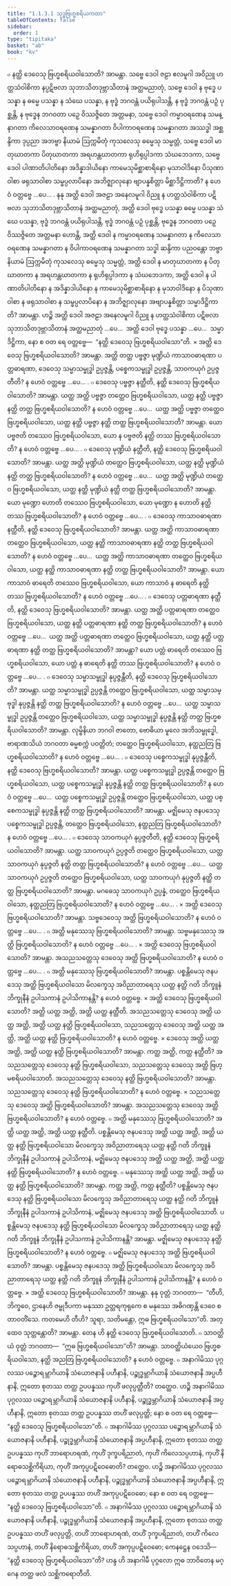 ```yaml
---
title: "1.1.3.1 သုဒ္ဓဗြဟ္မစရိယကထာ"
tableOfContents: false
sidebar:
  order: 1
type: "tipitaka"
basket: "ab"
book: "kv"
---
```



<DynamicBreadcrumb />

<Division number="269" book="kv">

<Paragraph number="527" book="kv">
๐ နတ္ထိ ဒေဝေသု ဗြဟ္မစရိယဝါသောတိ? အာမန္တာ. သဗ္ဗေ ဒေဝါ ဇဠာ ဧလမူဂါ အဝိညူ ဟတ္ထသံဝါစိကာ နပ္ပဋိဗလာ သုဘာသိတဒုဗ္ဘာသိတာနံ အတ္ထမညာတုံ, သဗ္ဗေ ဒေဝါ န ဗုဒ္ဓေ ပသန္နာ န ဓမ္မေ ပသန္နာ န သံဃေ ပသန္နာ, န ဗုဒ္ဓံ ဘဂဝန္တံ ပယိရုပါသန္တိ, န ဗုဒ္ဓံ ဘဂဝန္တံ ပဉှံ ပုစ္ဆန္တိ, န ဗုဒ္ဓေန ဘဂဝတာ ပဉှေ ဝိဿဇ္ဇိတေ အတ္တမနာ, သဗ္ဗေ ဒေဝါ ကမ္မာဝရဏေန သမန္နာဂတာ ကိလေသာဝရဏေန သမန္နာဂတာ ဝိပါကာဝရဏေန သမန္နာဂတာ အဿဒ္ဓါ အစ္ဆန္ဒိကာ ဒုပ္ပညာ အဘဗ္ဗာ နိယာမံ ဩက္ကမိတုံ ကုသလေသု ဓမ္မေသု သမ္မတ္တံ, သဗ္ဗေ ဒေဝါ မာတုဃာတကာ ပိတုဃာတကာ အရဟန္တဃာတကာ ရုဟိရုပ္ပါဒကာ သံဃဘေဒကာ, သဗ္ဗေ ဒေဝါ ပါဏာတိပါတိနော အဒိန္နာဒါယိနော ကာမေသုမိစ္ဆာစာရိနော မုသာဝါဒိနော ပိသုဏာဝါစာ ဖရုသာဝါစာ သမ္ဖပ္ပလာပိနော အဘိဇ္ဈာလုနော ဗျာပန္နစိတ္တာ မိစ္ဆာဒိဋ္ဌိကာတိ? န ဟေဝံ ဝတ္တဗ္ဗေ …ပေ… .
</Paragraph>

<Paragraph number="528" book="kv">
နနု အတ္ထိ ဒေဝါ အဇဠာ အနေလမူဂါ ဝိညူ န ဟတ္ထသံဝါစိကာ ပဋိဗလာ သုဘာသိတဒုဗ္ဘာသိတာနံ အတ္ထမညာတုံ, အတ္ထိ ဒေဝါ ဗုဒ္ဓေ ပသန္နာ ဓမ္မေ ပသန္နာ သံဃေ ပသန္နာ, ဗုဒ္ဓံ ဘဂဝန္တံ ပယိရုပါသန္တိ, ဗုဒ္ဓံ ဘဂဝန္တံ ပဉှံ ပုစ္ဆန္တိ, ဗုဒ္ဓေန ဘဂဝတာ ပဉှေ ဝိဿဇ္ဇိတေ အတ္တမနာ ဟောန္တိ, အတ္ထိ ဒေဝါ န ကမ္မာဝရဏေန သမန္နာဂတာ န ကိလေသာဝရဏေန သမန္နာဂတာ န ဝိပါကာဝရဏေန သမန္နာဂတာ သဒ္ဓါ ဆန္ဒိကာ ပညဝန္တော ဘဗ္ဗာ နိယာမံ ဩက္ကမိတုံ ကုသလေသု ဓမ္မေသု သမ္မတ္တံ, အတ္ထိ ဒေဝါ န မာတုဃာတကာ န ပိတုဃာတကာ န အရဟန္တဃာတကာ န ရုဟိရုပ္ပါဒကာ န သံဃဘေဒကာ, အတ္ထိ ဒေဝါ န ပါဏာတိပါတိနော န အဒိန္နာဒါယိနော န ကာမေသုမိစ္ဆာစာရိနော န မုသာဝါဒိနော န ပိသုဏာဝါစာ န ဖရုသာဝါစာ န သမ္ဖပ္ပလာပိနော န အဘိဇ္ဈာလုနော အဗျာပန္နစိတ္တာ သမ္မာဒိဋ္ဌိကာတိ? အာမန္တာ.
</Paragraph>

<Paragraph number="529" book="kv">
ဟဉ္စိ အတ္ထိ ဒေဝါ အဇဠာ အနေလမူဂါ ဝိညူ န ဟတ္ထသံဝါစိကာ ပဋိဗလာ သုဘာသိတဒုဗ္ဘာသိတာနံ အတ္ထမညာတုံ …ပေ…  အတ္ထိ ဒေဝါ ဗုဒ္ဓေ ပသန္နာ …ပေ…  သမ္မာဒိဋ္ဌိကာ, နော စ ဝတ ရေ ဝတ္တဗ္ဗေ—  “နတ္ထိ ဒေဝေသု ဗြဟ္မစရိယဝါသော”တိ.
</Paragraph>

</Division>
<Division number="270" book="kv">

<Paragraph number="530" book="kv">
× အတ္ထိ ဒေဝေသု ဗြဟ္မစရိယဝါသောတိ? အာမန္တာ. အတ္ထိ တတ္ထ ပဗ္ဗဇ္ဇာ မုဏ္ဍိယံ ကာသာဝဓာရဏာ ပတ္တဓာရဏာ, ဒေဝေသု သမ္မာသမ္ဗုဒ္ဓါ ဥပ္ပဇ္ဇန္တိ, ပစ္စေကသမ္ဗုဒ္ဓါ ဥပ္ပဇ္ဇန္တိ, သာဝကယုဂံ ဥပ္ပဇ္ဇတီတိ? န ဟေဝံ ဝတ္တဗ္ဗေ …ပေ… .
</Paragraph>

<Paragraph number="531" book="kv">
๐ ဒေဝေသု ပဗ္ဗဇ္ဇာ နတ္ထီတိ, နတ္ထိ ဒေဝေသု ဗြဟ္မစရိယဝါသောတိ? အာမန္တာ. ယတ္ထ အတ္ထိ ပဗ္ဗဇ္ဇာ တတ္ထေဝ ဗြဟ္မစရိယဝါသော, ယတ္ထ နတ္ထိ ပဗ္ဗဇ္ဇာ နတ္ထိ တတ္ထ ဗြဟ္မစရိယဝါသောတိ? န ဟေဝံ ဝတ္တဗ္ဗေ …ပေ…  ယတ္ထ အတ္ထိ ပဗ္ဗဇ္ဇာ တတ္ထေဝ ဗြဟ္မစရိယဝါသော, ယတ္ထ နတ္ထိ ပဗ္ဗဇ္ဇာ နတ္ထိ တတ္ထ ဗြဟ္မစရိယဝါသောတိ? အာမန္တာ. ယော ပဗ္ဗဇတိ တဿေဝ ဗြဟ္မစရိယဝါသော, ယော န ပဗ္ဗဇတိ နတ္ထိ တဿ ဗြဟ္မစရိယဝါသောတိ? န ဟေဝံ ဝတ္တဗ္ဗေ …ပေ… .
</Paragraph>

<Paragraph number="532" book="kv">
๐ ဒေဝေသု မုဏ္ဍိယံ နတ္ထီတိ, နတ္ထိ ဒေဝေသု ဗြဟ္မစရိယဝါသောတိ? အာမန္တာ. ယတ္ထ အတ္ထိ မုဏ္ဍိယံ တတ္ထေဝ ဗြဟ္မစရိယဝါသော, ယတ္ထ နတ္ထိ မုဏ္ဍိယံ နတ္ထိ တတ္ထ ဗြဟ္မစရိယဝါသောတိ? န ဟေဝံ ဝတ္တဗ္ဗေ …ပေ…  ယတ္ထ အတ္ထိ မုဏ္ဍိယံ တတ္ထေဝ ဗြဟ္မစရိယဝါသော, ယတ္ထ နတ္ထိ မုဏ္ဍိယံ နတ္ထိ တတ္ထ ဗြဟ္မစရိယဝါသောတိ? အာမန္တာ. ယော မုဏ္ဍော ဟောတိ တဿေဝ ဗြဟ္မစရိယဝါသော, ယော မုဏ္ဍော န ဟောတိ နတ္ထိ တဿ ဗြဟ္မစရိယဝါသောတိ? န ဟေဝံ ဝတ္တဗ္ဗေ …ပေ… .
</Paragraph>

<Paragraph number="533" book="kv">
๐ ဒေဝေသု ကာသာဝဓာရဏာ နတ္ထီတိ, နတ္ထိ ဒေဝေသု ဗြဟ္မစရိယဝါသောတိ? အာမန္တာ. ယတ္ထ အတ္ထိ ကာသာဝဓာရဏာ တတ္ထေဝ ဗြဟ္မစရိယဝါသော, ယတ္ထ နတ္ထိ ကာသာဝဓာရဏာ နတ္ထိ တတ္ထ ဗြဟ္မစရိယဝါသောတိ? န ဟေဝံ ဝတ္တဗ္ဗေ …ပေ…  ယတ္ထ အတ္ထိ ကာသာဝဓာရဏာ တတ္ထေဝ ဗြဟ္မစရိယဝါသော, ယတ္ထ နတ္ထိ ကာသာဝဓာရဏာ နတ္ထိ တတ္ထ ဗြဟ္မစရိယဝါသောတိ? အာမန္တာ. ယော ကာသာဝံ ဓာရေတိ တဿေဝ ဗြဟ္မစရိယဝါသော, ယော ကာသာဝံ န ဓာရေတိ နတ္ထိ တဿ ဗြဟ္မစရိယဝါသောတိ? န ဟေဝံ ဝတ္တဗ္ဗေ …ပေ… .
</Paragraph>

<Paragraph number="534" book="kv">
๐ ဒေဝေသု ပတ္တဓာရဏာ နတ္ထီတိ, နတ္ထိ ဒေဝေသု ဗြဟ္မစရိယဝါသောတိ? အာမန္တာ. ယတ္ထ အတ္ထိ ပတ္တဓာရဏာ တတ္ထေဝ ဗြဟ္မစရိယဝါသော, ယတ္ထ နတ္ထိ ပတ္တဓာရဏာ နတ္ထိ တတ္ထ ဗြဟ္မစရိယဝါသောတိ? န ဟေဝံ ဝတ္တဗ္ဗေ …ပေ…  ယတ္ထ အတ္ထိ ပတ္တဓာရဏာ တတ္ထေဝ ဗြဟ္မစရိယဝါသော, ယတ္ထ နတ္ထိ ပတ္တဓာရဏာ နတ္ထိ တတ္ထ ဗြဟ္မစရိယဝါသောတိ? အာမန္တာ? ယော ပတ္တံ ဓာရေတိ တဿေဝ ဗြဟ္မစရိယဝါသော, ယော ပတ္တံ န ဓာရေတိ နတ္ထိ တဿ ဗြဟ္မစရိယဝါသောတိ? န ဟေဝံ ဝတ္တဗ္ဗေ …ပေ… .
</Paragraph>

<Paragraph number="535" book="kv">
๐ ဒေဝေသု သမ္မာသမ္ဗုဒ္ဓါ နုပ္ပဇ္ဇန္တီတိ, နတ္ထိ ဒေဝေသု ဗြဟ္မစရိယဝါသောတိ? အာမန္တာ. ယတ္ထ သမ္မာသမ္ဗုဒ္ဓါ ဥပ္ပဇ္ဇန္တိ တတ္ထေဝ ဗြဟ္မစရိယဝါသော, ယတ္ထ သမ္မာသမ္ဗုဒ္ဓါ နုပ္ပဇ္ဇန္တိ နတ္ထိ တတ္ထ ဗြဟ္မစရိယဝါသောတိ? န ဟေဝံ ဝတ္တဗ္ဗေ …ပေ…  ယတ္ထ သမ္မာသမ္ဗုဒ္ဓါ ဥပ္ပဇ္ဇန္တိ တတ္ထေဝ ဗြဟ္မစရိယဝါသော, ယတ္ထ သမ္မာသမ္ဗုဒ္ဓါ နုပ္ပဇ္ဇန္တိ နတ္ထိ တတ္ထ ဗြဟ္မစရိယဝါသောတိ? အာမန္တာ. လုမ္ဗိနိယာ ဘဂဝါ ဇာတော, ဗောဓိယာ မူလေ အဘိသမ္ဗုဒ္ဓေါ, ဗာရာဏသိယံ ဘဂဝတာ ဓမ္မစက္ကံ ပဝတ္တိတံ; တတ္ထေဝ ဗြဟ္မစရိယဝါသော, နတ္ထညတြ ဗြဟ္မစရိယဝါသောတိ? န ဟေဝံ ဝတ္တဗ္ဗေ …ပေ… .
</Paragraph>

<Paragraph number="536" book="kv">
๐ ဒေဝေသု ပစ္စေကသမ္ဗုဒ္ဓါ နုပ္ပဇ္ဇန္တီတိ, နတ္ထိ ဒေဝေသု ဗြဟ္မစရိယဝါသောတိ? အာမန္တာ. ယတ္ထ ပစ္စေကသမ္ဗုဒ္ဓါ ဥပ္ပဇ္ဇန္တိ တတ္ထေဝ ဗြဟ္မစရိယဝါသော, ယတ္ထ ပစ္စေကသမ္ဗုဒ္ဓါ နုပ္ပဇ္ဇန္တိ နတ္ထိ တတ္ထ ဗြဟ္မစရိယဝါသောတိ? န ဟေဝံ ဝတ္တဗ္ဗေ …ပေ…  ယတ္ထ ပစ္စေကသမ္ဗုဒ္ဓါ ဥပ္ပဇ္ဇန္တိ တတ္ထေဝ ဗြဟ္မစရိယဝါသော, ယတ္ထ ပစ္စေကသမ္ဗုဒ္ဓါ နုပ္ပဇ္ဇန္တိ နတ္ထိ တတ္ထ ဗြဟ္မစရိယဝါသောတိ? အာမန္တာ. မဇ္ဈိမေသု ဇနပဒေသု ပစ္စေကသမ္ဗုဒ္ဓါ ဥပ္ပဇ္ဇန္တိ, တတ္ထေဝ ဗြဟ္မစရိယဝါသော, နတ္ထညတြ ဗြဟ္မစရိယဝါသောတိ? န ဟေဝံ ဝတ္တဗ္ဗေ …ပေ… .
</Paragraph>

<Paragraph number="537" book="kv">
๐ ဒေဝေသု သာဝကယုဂံ နုပ္ပဇ္ဇတီတိ, နတ္ထိ ဒေဝေသု ဗြဟ္မစရိယဝါသောတိ? အာမန္တာ. ယတ္ထ သာဝကယုဂံ ဥပ္ပဇ္ဇတိ တတ္ထေဝ ဗြဟ္မစရိယဝါသော, ယတ္ထ သာဝကယုဂံ နုပ္ပဇ္ဇတိ နတ္ထိ တတ္ထ ဗြဟ္မစရိယဝါသောတိ? န ဟေဝံ ဝတ္တဗ္ဗေ …ပေ…  ယတ္ထ သာဝကယုဂံ ဥပ္ပဇ္ဇတိ တတ္ထေဝ ဗြဟ္မစရိယဝါသော, ယတ္ထ သာဝကယုဂံ နုပ္ပဇ္ဇတိ နတ္ထိ တတ္ထ ဗြဟ္မစရိယဝါသောတိ? အာမန္တာ. မဂဓေသု သာဝကယုဂံ ဥပ္ပန္နံ, တတ္ထေဝ ဗြဟ္မစရိယဝါသော, နတ္ထညတြ ဗြဟ္မစရိယဝါသောတိ? န ဟေဝံ ဝတ္တဗ္ဗေ …ပေ… .
</Paragraph>

</Division>
<Division number="271" book="kv">

<Paragraph number="538" book="kv">
× အတ္ထိ ဒေဝေသု ဗြဟ္မစရိယဝါသောတိ? အာမန္တာ. သဗ္ဗဒေဝေသု အတ္ထိ ဗြဟ္မစရိယဝါသောတိ? န ဟေဝံ ဝတ္တဗ္ဗေ …ပေ… .
</Paragraph>

<Paragraph number="539" book="kv">
๐ အတ္ထိ မနုဿေသု ဗြဟ္မစရိယဝါသောတိ? အာမန္တာ. သဗ္ဗမနုဿေသု အတ္ထိ ဗြဟ္မစရိယဝါသောတိ? န ဟေဝံ ဝတ္တဗ္ဗေ …ပေ… .
</Paragraph>

<Paragraph number="540" book="kv">
× အတ္ထိ ဒေဝေသု ဗြဟ္မစရိယဝါသောတိ? အာမန္တာ. အသညသတ္တေသု ဒေဝေသု အတ္ထိ ဗြဟ္မစရိယဝါသောတိ? န ဟေဝံ ဝတ္တဗ္ဗေ …ပေ… .
</Paragraph>

<Paragraph number="541" book="kv">
๐ အတ္ထိ မနုဿေသု ဗြဟ္မစရိယဝါသောတိ? အာမန္တာ. ပစ္စန္တိမေသု ဇနပဒေသု အတ္ထိ ဗြဟ္မစရိယဝါသော မိလက္ခေသု အဝိညာတာရေသု ယတ္ထ နတ္ထိ ဂတိ ဘိက္ခူနံ ဘိက္ခုနီနံ ဥပါသကာနံ ဥပါသိကာနန္တိ? န ဟေဝံ ဝတ္တဗ္ဗေ.
</Paragraph>

<Paragraph number="542" book="kv">
× အတ္ထိ ဒေဝေသု ဗြဟ္မစရိယဝါသောတိ? အတ္ထိ ယတ္ထ အတ္ထိ, အတ္ထိ ယတ္ထ နတ္ထီတိ. အသညသတ္တေသု ဒေဝေသု အတ္ထိ ယတ္ထ အတ္ထိ, အတ္ထိ ယတ္ထ နတ္ထိ ဗြဟ္မစရိယဝါသော, သညသတ္တေသု ဒေဝေသု အတ္ထိ ယတ္ထ အတ္ထိ, အတ္ထိ ယတ္ထ နတ္ထိ ဗြဟ္မစရိယဝါသောတိ? န ဟေဝံ ဝတ္တဗ္ဗေ.
</Paragraph>

<Paragraph number="543" book="kv">
× ဒေဝေသု အတ္ထိ ယတ္ထ အတ္ထိ, အတ္ထိ ယတ္ထ နတ္ထိ ဗြဟ္မစရိယဝါသောတိ? အာမန္တာ. ကတ္ထ အတ္ထိ, ကတ္ထ နတ္ထီတိ? အသညသတ္တေသု ဒေဝေသု နတ္ထိ ဗြဟ္မစရိယဝါသော, သညသတ္တေသု ဒေဝေသု အတ္ထိ ဗြဟ္မစရိယဝါသောတိ. အသညသတ္တေသု ဒေဝေသု နတ္ထိ ဗြဟ္မစရိယဝါသောတိ? အာမန္တာ. သညသတ္တေသု ဒေဝေသု နတ္ထိ ဗြဟ္မစရိယဝါသောတိ? န ဟေဝံ ဝတ္တဗ္ဗေ.
</Paragraph>

<Paragraph number="544" book="kv">
× သညသတ္တေသု ဒေဝေသု အတ္ထိ ဗြဟ္မစရိယဝါသောတိ? အာမန္တာ. အသညသတ္တေသု ဒေဝေသု အတ္ထိ ဗြဟ္မစရိယဝါသောတိ? န ဟေဝံ ဝတ္တဗ္ဗေ.
</Paragraph>

<Paragraph number="545" book="kv">
๐ အတ္ထိ မနုဿေသု ဗြဟ္မစရိယဝါသောတိ? အတ္ထိ ယတ္ထ အတ္ထိ, အတ္ထိ ယတ္ထ နတ္ထီတိ. ပစ္စန္တိမေသု ဇနပဒေသု အတ္ထိ ယတ္ထ အတ္ထိ, အတ္ထိ ယတ္ထ နတ္ထိ ဗြဟ္မစရိယဝါသော မိလက္ခေသု အဝိညာတာရေသု ယတ္ထ နတ္ထိ ဂတိ ဘိက္ခူနံ ဘိက္ခုနီနံ ဥပါသကာနံ ဥပါသိကာနံ, မဇ္ဈိမေသု ဇနပဒေသု အတ္ထိ ယတ္ထ အတ္ထိ, အတ္ထိ ယတ္ထ နတ္ထိ ဗြဟ္မစရိယဝါသောတိ? န ဟေဝံ ဝတ္တဗ္ဗေ.
</Paragraph>

<Paragraph number="546" book="kv">
๐ မနုဿေသု အတ္ထိ ယတ္ထ အတ္ထိ, အတ္ထိ ယတ္ထ နတ္ထိ ဗြဟ္မစရိယဝါသောတိ? အာမန္တာ. ကတ္ထ အတ္ထိ, ကတ္ထ နတ္ထီတိ? ပစ္စန္တိမေသု ဇနပဒေသု နတ္ထိ ဗြဟ္မစရိယဝါသော မိလက္ခေသု အဝိညာတာရေသု ယတ္ထ နတ္ထိ ဂတိ ဘိက္ခူနံ ဘိက္ခုနီနံ ဥပါသကာနံ ဥပါသိကာနံ, မဇ္ဈိမေသု ဇနပဒေသု အတ္ထိ ဗြဟ္မစရိယဝါသောတိ. ပစ္စန္တိမေသု ဇနပဒေသု နတ္ထိ ဗြဟ္မစရိယဝါသော မိလက္ခေသု အဝိညာတာရေသု ယတ္ထ နတ္ထိ ဂတိ ဘိက္ခူနံ ဘိက္ခုနီနံ ဥပါသကာနံ ဥပါသိကာနန္တိ? အာမန္တာ. မဇ္ဈိမေသု ဇနပဒေသု နတ္ထိ ဗြဟ္မစရိယဝါသောတိ? န ဟေဝံ ဝတ္တဗ္ဗေ.
</Paragraph>

<Paragraph number="547" book="kv">
๐ မဇ္ဈိမေသု ဇနပဒေသု အတ္ထိ ဗြဟ္မစရိယဝါသောတိ? အာမန္တာ. ပစ္စန္တိမေသု ဇနပဒေသု အတ္ထိ ဗြဟ္မစရိယဝါသော မိလက္ခေသု အဝိညာတာရေသု ယတ္ထ နတ္ထိ ဂတိ ဘိက္ခူနံ ဘိက္ခုနီနံ ဥပါသကာနံ ဥပါသိကာနန္တိ? န ဟေဝံ ဝတ္တဗ္ဗေ.
</Paragraph>

<Paragraph number="548" book="kv">
× အတ္ထိ ဒေဝေသု ဗြဟ္မစရိယဝါသောတိ? အာမန္တာ. နနု ဝုတ္တံ ဘဂဝတာ—  “တီဟိ, ဘိက္ခဝေ, ဌာနေဟိ ဇမ္ဗုဒီပကာ မနုဿာ ဥတ္တရကုရုကေ စ မနုဿေ အဓိဂဏှန္တိ ဒေဝေ စ တာဝတိံသေ. ကတမေဟိ တီဟိ? သူရာ, သတိမန္တော, ဣဓ ဗြဟ္မစရိယဝါသော”တိ. အတ္ထေဝ သုတ္တန္တောတိ? အာမန္တာ. တေန ဟိ နတ္ထိ ဒေဝေသု ဗြဟ္မစရိယဝါသောတိ.
</Paragraph>

<Paragraph number="549" book="kv">
๐ သာဝတ္ထိယံ ဝုတ္တံ ဘဂဝတာ—  “ဣဓ ဗြဟ္မစရိယဝါသော”တိ? အာမန္တာ. သာဝတ္ထိယံယေဝ ဗြဟ္မစရိယဝါသော, နတ္ထိ အညတြ ဗြဟ္မစရိယဝါသောတိ? န ဟေဝံ ဝတ္တဗ္ဗေ.
</Paragraph>

</Division>
<Division number="272" book="kv">

<Paragraph number="550" book="kv">
๐ အနာဂါမိဿ ပုဂ္ဂလဿ ပဉ္စောရမ္ဘာဂိယာနိ သံယောဇနာနိ ပဟီနာနိ, ပဉ္စုဒ္ဓမ္ဘာဂိယာနိ သံယောဇနာနိ အပ္ပဟီနာနိ, ဣတော စုတဿ တတ္ထ ဥပပန္နဿ ကုဟိံ ဖလုပ္ပတ္တီတိ? တတ္ထေဝ. ဟဉ္စိ အနာဂါမိဿ ပုဂ္ဂလဿ ပဉ္စောရမ္ဘာဂိယာနိ သံယောဇနာနိ ပဟီနာနိ, ပဉ္စုဒ္ဓမ္ဘာဂိယာနိ သံယောဇနာနိ အပ္ပဟီနာနိ, ဣတော စုတဿ တတ္ထ ဥပပန္နဿ တဟိံ ဖလုပ္ပတ္တိ; နော စ ဝတ ရေ ဝတ္တဗ္ဗေ—  “နတ္ထိ ဒေဝေသု ဗြဟ္မစရိယဝါသော”တိ.
</Paragraph>

<Paragraph number="551" book="kv">
๐ အနာဂါမိဿ ပုဂ္ဂလဿ ပဉ္စောရမ္ဘာဂိယာနိ သံယောဇနာနိ ပဟီနာနိ, ပဉ္စုဒ္ဓမ္ဘာဂိယာနိ သံယောဇနာနိ အပ္ပဟီနာနိ, ဣတော စုတဿ တတ္ထ ဥပပန္နဿ ကုဟိံ ဘာရောဟရဏံ, ကုဟိံ ဒုက္ခပရိညာတံ, ကုဟိံ ကိလေသပ္ပဟာနံ, ကုဟိံ နိရောဓသစ္ဆိကိရိယာ, ကုဟိံ အကုပ္ပပဋိဝေဓောတိ? တတ္ထေဝ. ဟဉ္စိ အနာဂါမိဿ ပုဂ္ဂလဿ ပဉ္စောရမ္ဘာဂိယာနိ သံယောဇနာနိ ပဟီနာနိ, ပဉ္စုဒ္ဓမ္ဘာဂိယာနိ သံယောဇနာနိ အပ္ပဟီနာနိ, ဣတော စုတဿ တတ္ထ ဥပပန္နဿ တဟိံ အကုပ္ပပဋိဝေဓော; နော စ ဝတ ရေ ဝတ္တဗ္ဗေ—  “နတ္ထိ ဒေဝေသု ဗြဟ္မစရိယဝါသော”တိ.
</Paragraph>

<Paragraph number="552" book="kv">
๐ အနာဂါမိဿ ပုဂ္ဂလဿ ပဉ္စောရမ္ဘာဂိယာနိ သံယောဇနာနိ ပဟီနာနိ, ပဉ္စုဒ္ဓမ္ဘာဂိယာနိ သံယောဇနာနိ အပ္ပဟီနာနိ, ဣတော စုတဿ တတ္ထ ဥပပန္နဿ တဟိံ ဖလုပ္ပတ္တိ, တဟိံ ဘာရောဟရဏံ, တဟိံ ဒုက္ခပရိညာတံ, တဟိံ ကိလေသပ္ပဟာနံ, တဟိံ နိရောဓသစ္ဆိကိရိယာ, တဟိံ အကုပ္ပပဋိဝေဓော; ကေနဋ္ဌေန ဝဒေသိ—  “နတ္ထိ ဒေဝေသု ဗြဟ္မစရိယဝါသော”တိ? ဟန္ဒ ဟိ အနာဂါမီ ပုဂ္ဂလော ဣဓ ဘာဝိတေန မဂ္ဂေန တတ္ထ ဖလံ သစ္ဆိကရောတီတိ.
</Paragraph>
</Division>